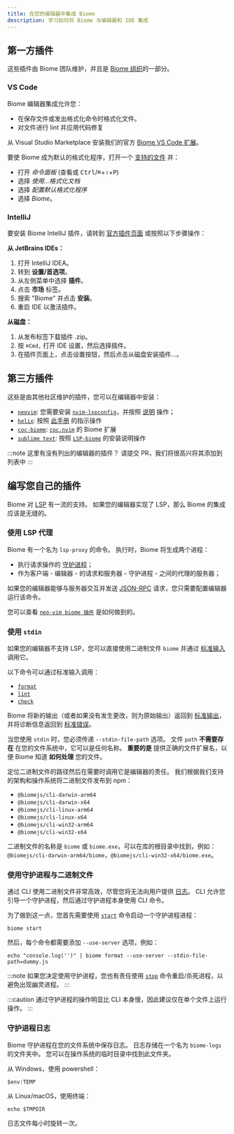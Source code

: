 ```yaml
---
title: 在您的编辑器中集成 Biome
description: 学习如何将 Biome 与编辑器和 IDE 集成
---
```


## 第一方插件

这些插件由 Biome 团队维护，并且是 [Biome 组织](https://github.com/biomejs)的一部分。

### VS Code

Biome 编辑器集成允许您：

* 在保存文件或发出格式化命令时格式化文件。
* 对文件进行 lint 并应用代码修复

从 Visual Studio Marketplace 安装我们的官方 [Biome VS Code 扩展](https://marketplace.visualstudio.com/items?itemName=biomejs.biome)。

要使 Biome 成为默认的格式化程序，打开一个 [支持的文件](/internals/language-support/) 并：

* 打开 *命令面板* (查看或 <kbd>Ctrl</kbd>/<kbd title="Cmd">⌘</kbd>+<kbd title="Shift">⇧</kbd>+<kbd>P</kbd>)
* 选择 *使用...格式化文档*
* 选择 *配置默认格式化程序*
* 选择 *Biome*。

### IntelliJ

要安装 Biome IntelliJ 插件，请转到 [官方插件页面](https://plugins.jetbrains.com/plugin/22761-biome) 或按照以下步骤操作：

**从 JetBrains IDEs：**

1. 打开 IntelliJ IDEA。
2. 转到 **设置/首选项**。
3. 从左侧菜单中选择 **插件**。
4. 点击 **市场** 标签。
5. 搜索 "Biome" 并点击 **安装**。
6. 重启 IDE 以激活插件。

**从磁盘：**

1. 从发布标签下载插件 .zip。
2. 按 `⌘Сmd,` 打开 IDE 设置，然后选择插件。
3. 在插件页面上，点击设置按钮，然后点击从磁盘安装插件…。

## 第三方插件

这些是由其他社区维护的插件，您可以在编辑器中安装：
- [`neovim`](https://neovim.io/): 您需要安装 [`nvim-lspconfig`](https://github.com/neovim/nvim-lspconfig/)，并按照 [说明](https://github.com/neovim/nvim-lspconfig/blob/master/doc/server_configurations.md#biome) 操作；
- [`helix`](https://helix-editor.com/): 按照 [此手册](https://github.com/biomejs/biome/blob/main/editors/helix/manual.md) 的指示操作
- [`coc-biome`](https://github.com/fannheyward/coc-biome): [`coc.nvim`](https://github.com/neoclide/coc.nvim) 的 Biome 扩展
- [`sublime text`](http://www.sublimetext.com/): 按照 [`LSP-biome`](https://github.com/sublimelsp/LSP-biome) 的安装说明操作

:::note
这里有没有列出的编辑器的插件？ 请提交 PR，我们将很高兴将其添加到列表中
:::

## 编写您自己的插件

Biome 对 [LSP](https://microsoft.github.io/language-server-protocol/) 有一流的支持。 如果您的编辑器实现了 LSP，那么 Biome 的集成应该是无缝的。

### 使用 LSP 代理

Biome 有一个名为 `lsp-proxy` 的命令。 执行时，Biome 将生成两个进程：
- 执行请求操作的 [守护进程](/internals/architecture#daemon)；
- 作为客户端 - 编辑器 - 的请求和服务器 - 守护进程 - 之间的代理的服务器；

如果您的编辑器能够与服务器交互并发送 [JSON-RPC](https://www.jsonrpc.org/) 请求，您只需要配置编辑器运行该命令。

您可以查看 [`neo-vim biome 插件`](https://github.com/neovim/nvim-lspconfig/blob/master/lua/lspconfig/server_configurations/biome.lua) 是如何做到的。

### 使用 `stdin`

如果您的编辑器不支持 LSP，您可以直接使用二进制文件 `biome` 并通过 [标准输入](https://en.wikipedia.org/wiki/Standard_streams#Standard_input_(stdin)) 调用它。

以下命令可以通过标准输入调用：
- [`format`](/reference/cli/#biome-format)
- [`lint`](/reference/cli/#biome-lint)
- [`check`](/reference/cli/#biome-check)

Biome 将新的输出（或者如果没有发生更改，则为原始输出）返回到 [标准输出](https://en.wikipedia.org/wiki/Standard_streams#Standard_output_(stdout))，并将诊断信息返回到 [标准错误](https://en.wikipedia.org/wiki/Standard_streams#Standard_error_(stderr))。

当您使用 `stdin` 时，您必须传递 `--stdin-file-path` 选项。 文件 `path` **不需要存在** 在您的文件系统中，它可以是任何名称。 **重要的是** 提供正确的文件扩展名，以便 Biome 知道 **如何处理** 您的文件。

定位二进制文件的路径然后在需要时调用它是编辑器的责任。 我们根据我们支持的架构和操作系统将二进制文件发布到 npm：

- `@biomejs/cli-darwin-arm64`
- `@biomejs/cli-darwin-x64`
- `@biomejs/cli-linux-arm64`
- `@biomejs/cli-linux-x64`
- `@biomejs/cli-win32-arm64`
- `@biomejs/cli-win32-x64`

二进制文件的名称是 `biome` 或 `biome.exe`，可以在库的根目录中找到，例如：`@biomejs/cli-darwin-arm64/biome`，`@biomejs/cli-win32-x64/biome.exe`。

### 使用守护进程与二进制文件

通过 CLI 使用二进制文件非常高效，尽管您将无法向用户提供 [日志](#daemon-logs)。 CLI 允许您引导一个守护进程，然后通过守护进程本身使用 CLI 命令。

为了做到这一点，您首先需要使用 [`start`](/reference/cli#biome-start) 命令启动一个守护进程进程：

```shell
biome start
```
然后，每个命令都需要添加 `--use-server` 选项，例如：

```shell
echo "console.log('')" | biome format --use-server --stdin-file-path=dummy.js
```

:::note
如果您决定使用守护进程，您也有责任使用 [`stop`](/reference/cli#biome-stop) 命令重启/杀死进程，以避免出现幽灵进程。
:::

:::caution
通过守护进程的操作明显比 CLI 本身慢，因此建议仅在单个文件上运行操作。
:::

### 守护进程日志

Biome 守护进程在您的文件系统中保存日志。 日志存储在一个名为 `biome-logs` 的文件夹中。 您可以在操作系统的临时目录中找到此文件夹。

从 Windows，使用 powershell：
```shell
$env:TEMP
```

从 Linux/macOS，使用终端：

```shell
echo $TMPDIR
```

日志文件每小时旋转一次。


